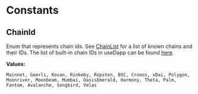 # Constants

## ChainId

Enum that represents chain ids. See [ChainList](https://chainlist.org/) for a list of known chains and their IDs.
The list of built-in chain IDs in useDapp can be found [here](https://github.com/TrueFiEng/useDApp/blob/master/packages/core/src/constants/chainId.ts).

**Values:**

`Mainnet, Goerli, Kovan, Rinkeby, Ropsten, BSC, Cronos, xDai, Polygon, Moonriver, Moonbeam, Mumbai, OasisEmerald, Harmony, Theta, Palm, Fantom, Avalanche, Songbird, Velas`
